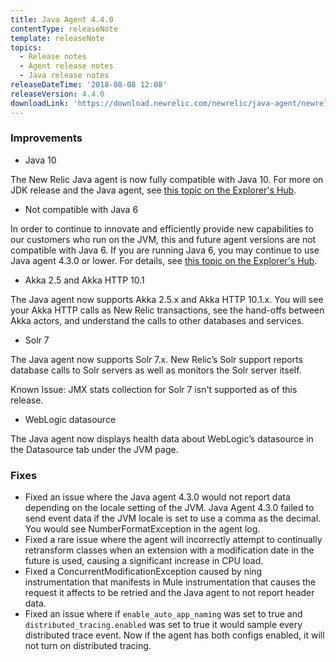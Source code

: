 ```yaml
---
title: Java Agent 4.4.0
contentType: releaseNote
template: releaseNote
topics:
  - Release notes
  - Agent release notes
  - Java release notes
releaseDateTime: '2018-08-08 12:08'
releaseVersion: 4.4.0
downloadLink: 'https://download.newrelic.com/newrelic/java-agent/newrelic-agent/4.4.0/'
---
```


### Improvements

* Java 10

The New Relic Java agent is now fully compatible with Java 10. For more on JDK release and the Java agent, see [this topic on the Explorer's Hub](https://discuss.newrelic.com/t/jdk-releases-and-the-java-agent/55013).

* Not compatible with Java 6

In order to continue to innovate and efficiently provide new capabilities to our customers who run on the JVM, this and future agent versions are not compatible with Java 6. If you are running Java 6, you may continue to use Java agent 4.3.0 or lower. For details, see [this topic on the Explorer's Hub](https://discuss.newrelic.com/t/with-support-for-java-10-new-relic-deprecates-java-6/57738).

* Akka 2.5 and Akka HTTP 10.1

The Java agent now supports Akka 2.5.x and Akka HTTP 10.1.x. You will see your Akka HTTP calls as New Relic transactions, see the hand-offs between Akka actors, and understand the calls to other databases and services.

* Solr 7

The Java agent now supports Solr 7.x. New Relic’s Solr support reports database calls to Solr servers as well as monitors the Solr server itself.

Known Issue: JMX stats collection for Solr 7 isn't supported as of this release.

* WebLogic datasource

The Java agent now displays health data about WebLogic’s datasource in the Datasource tab under the JVM page.

### Fixes

* Fixed an issue where the Java agent 4.3.0 would not report data depending on the locale setting of the JVM. Java Agent 4.3.0 failed to send event data if the JVM locale is set to use a comma as the decimal. You would see NumberFormatException in the agent log.
* Fixed a rare issue where the agent will incorrectly attempt to continually retransform classes when an extension with a modification date in the future is used, causing a significant increase in CPU load.
* Fixed a ConcurrentModificationException caused by ning instrumentation that manifests in Mule instrumentation that causes the request it affects to be retried and the Java agent to not report header data.
* Fixed an issue where if `enable_auto_app_naming` was set to true and `distributed_tracing.enabled` was set to true it would sample every distributed trace event. Now if the agent has both configs enabled, it will not turn on distributed tracing.
